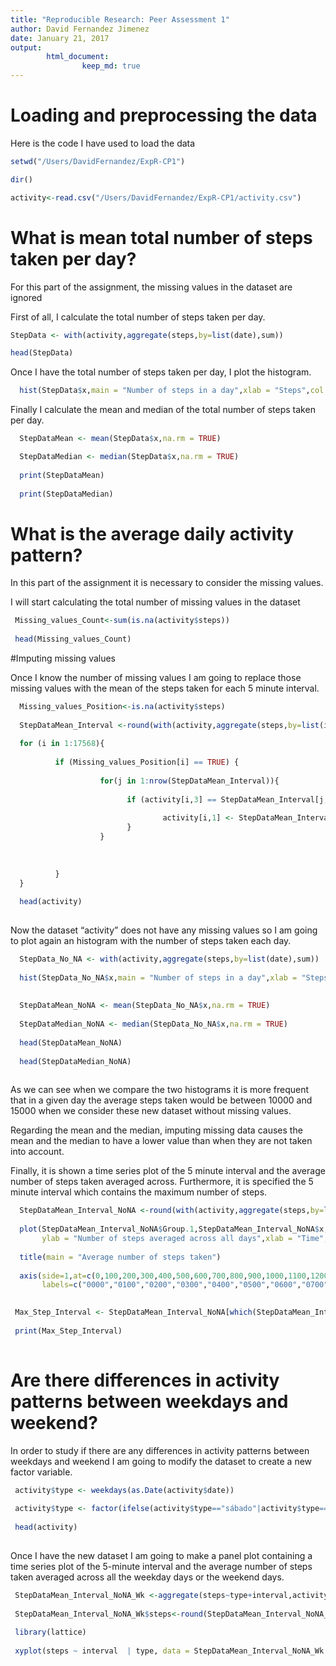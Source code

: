 ```yaml
---
title: "Reproducible Research: Peer Assessment 1"
author: David Fernandez Jimenez
date: January 21, 2017
output: 
        html_document: 
                keep_md: true
---
```


# Loading and preprocessing the data

Here is the code I have used to load the data

```r

setwd("/Users/DavidFernandez/ExpR-CP1")

dir()

activity<-read.csv("/Users/DavidFernandez/ExpR-CP1/activity.csv")
```

# What is mean total number of steps taken per day?

For this part of the assignment, the missing values in the dataset are ignored

First of all, I calculate the total number of steps taken per day.

```r
StepData <- with(activity,aggregate(steps,by=list(date),sum))

head(StepData)
```

Once I have the total number of steps taken per day, I plot the histogram.


```r

  hist(StepData$x,main = "Number of steps in a day",xlab = "Steps",col = "green") 

```

Finally I calculate the mean and median of the total number of steps taken per day.

```r
  StepDataMean <- mean(StepData$x,na.rm = TRUE)

  StepDataMedian <- median(StepData$x,na.rm = TRUE)
  
  print(StepDataMean)
  
  print(StepDataMedian)
```

# What is the average daily activity pattern?

In this part of the assignment it is necessary to consider the missing values.

I will start calculating the total number of missing values in the dataset

```r
 Missing_values_Count<-sum(is.na(activity$steps))
  
 head(Missing_values_Count)
```

#Imputing missing values

Once I know the number of missing values I am going to replace those missing values with the mean of the steps taken for each 5 minute interval.

```r
  Missing_values_Position<-is.na(activity$steps)
 
  StepDataMean_Interval <-round(with(activity,aggregate(steps,by=list(interval),mean,na.rm=TRUE)))
        
  for (i in 1:17568){
          
          if (Missing_values_Position[i] == TRUE) {
                  
                    for(j in 1:nrow(StepDataMean_Interval)){
                          
                          if (activity[i,3] == StepDataMean_Interval[j,1]){
                                  
                                  activity[i,1] <- StepDataMean_Interval[j,2]     
                          }
                    }
                  
                 
                  
          }
  } 
  
  head(activity)
 
```

Now the dataset "activity" does not have any missing values so I am going to plot again an histogram with the number of steps taken each day.

```r

  StepData_No_NA <- with(activity,aggregate(steps,by=list(date),sum))
  
  hist(StepData_No_NA$x,main = "Number of steps in a day",xlab = "Steps",col = "green") 
  
  
  StepDataMean_NoNA <- mean(StepData_No_NA$x,na.rm = TRUE)
  
  StepDataMedian_NoNA <- median(StepData_No_NA$x,na.rm = TRUE)
  
  head(StepDataMean_NoNA)
  
  head(StepDataMedian_NoNA)
  
```

As we can see when we compare the two histograms it is more frequent that in a given day the average steps taken would be between 10000 and 15000 when we consider these new dataset without missing values. 

Regarding the mean and the median, imputing missing data causes the mean and the median to have a lower value than when they are not taken into account.

Finally, it is shown a time series plot of the 5 minute interval and the average number of steps taken averaged across. Furthermore, it is specified the 5 minute interval which contains the maximum number of steps.

```r

  
  StepDataMean_Interval_NoNA <-round(with(activity,aggregate(steps,by=list(interval),mean,na.rm=TRUE)))
  
  plot(StepDataMean_Interval_NoNA$Group.1,StepDataMean_Interval_NoNA$x,
       ylab = "Number of steps averaged across all days",xlab = "Time",xaxt="n")
  
  title(main = "Average number of steps taken")
  
  axis(side=1,at=c(0,100,200,300,400,500,600,700,800,900,1000,1100,1200,1300,1400,1500,1600,1700,1800,1900,2000,2100,2200,2300,2400),
       labels=c("0000","0100","0200","0300","0400","0500","0600","0700","0800","0900","1000","1100","1200","1300","1400","1500","1600","1700","1800","1900","2000","2100","2200","2300","2400"))

  
 Max_Step_Interval <- StepDataMean_Interval_NoNA[which(StepDataMean_Interval_NoNA[,2]==max(StepDataMean_Interval_NoNA$x)),1]
 
 print(Max_Step_Interval)
 
```

# Are there differences in activity patterns between weekdays and weekend?

In order to study if there are any differences in activity patterns between weekdays and weekend I am going to modify the dataset to create a new factor variable.

```r
 
 activity$type <- weekdays(as.Date(activity$date)) 
 
 activity$type <- factor(ifelse(activity$type=="sábado"|activity$type=="domingo" , "Weekend", "Weekday"), c("Weekend", "Weekday"))
 
 head(activity)
 
```

Once I have the new dataset I am going to make a panel plot containing a time series plot of the 5-minute interval and the average number of steps taken averaged across all the weekday days or the weekend days.

```r

 
 StepDataMean_Interval_NoNA_Wk <-aggregate(steps~type+interval,activity,mean)
 
 StepDataMean_Interval_NoNA_Wk$steps<-round(StepDataMean_Interval_NoNA_Wk $steps)
 
 library(lattice)
 
 xyplot(steps ~ interval  | type, data = StepDataMean_Interval_NoNA_Wk , layout = c(1,2))
  
```